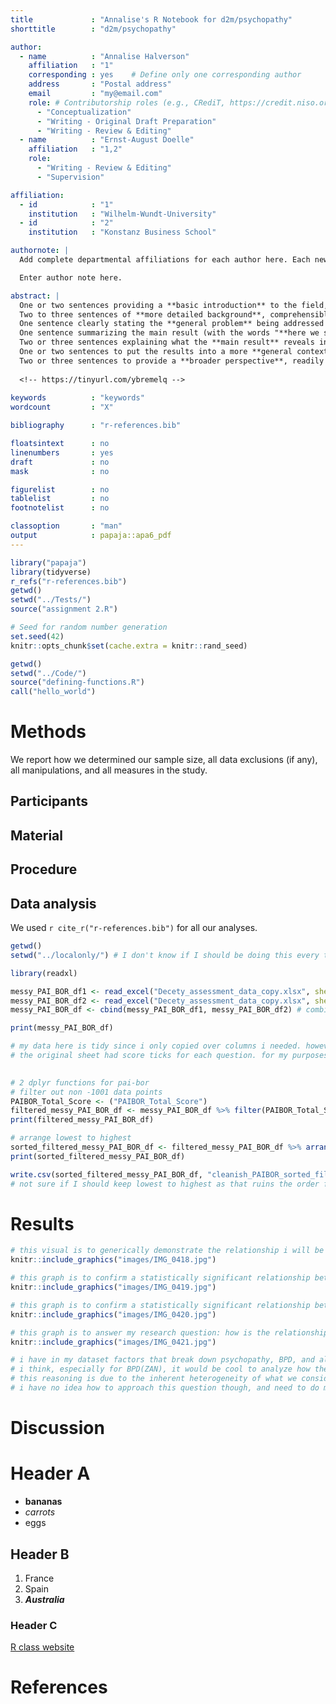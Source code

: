 ```yaml
---
title             : "Annalise's R Notebook for d2m/psychopathy"
shorttitle        : "d2m/psychopathy"

author: 
  - name          : "Annalise Halverson"
    affiliation   : "1"
    corresponding : yes    # Define only one corresponding author
    address       : "Postal address"
    email         : "my@email.com"
    role: # Contributorship roles (e.g., CRediT, https://credit.niso.org/)
      - "Conceptualization"
      - "Writing - Original Draft Preparation"
      - "Writing - Review & Editing"
  - name          : "Ernst-August Doelle"
    affiliation   : "1,2"
    role:
      - "Writing - Review & Editing"
      - "Supervision"

affiliation:
  - id            : "1"
    institution   : "Wilhelm-Wundt-University"
  - id            : "2"
    institution   : "Konstanz Business School"

authornote: |
  Add complete departmental affiliations for each author here. Each new line herein must be indented, like this line.

  Enter author note here.

abstract: |
  One or two sentences providing a **basic introduction** to the field,  comprehensible to a scientist in any discipline.
  Two to three sentences of **more detailed background**, comprehensible  to scientists in related disciplines.
  One sentence clearly stating the **general problem** being addressed by  this particular study.
  One sentence summarizing the main result (with the words "**here we show**" or their equivalent).
  Two or three sentences explaining what the **main result** reveals in direct comparison to what was thought to be the case previously, or how the  main result adds to previous knowledge.
  One or two sentences to put the results into a more **general context**.
  Two or three sentences to provide a **broader perspective**, readily comprehensible to a scientist in any discipline.
  
  <!-- https://tinyurl.com/ybremelq -->
  
keywords          : "keywords"
wordcount         : "X"

bibliography      : "r-references.bib"

floatsintext      : no
linenumbers       : yes
draft             : no
mask              : no

figurelist        : no
tablelist         : no
footnotelist      : no

classoption       : "man"
output            : papaja::apa6_pdf
---
```


```r
library("papaja")
library(tidyverse)
r_refs("r-references.bib")
getwd()
setwd("../Tests/")
source("assignment 2.R")
```

```r
# Seed for random number generation
set.seed(42)
knitr::opts_chunk$set(cache.extra = knitr::rand_seed)
```

```r
getwd()
setwd("../Code/")
source("defining-functions.R")
call("hello_world")
```


# Methods
We report how we determined our sample size, all data exclusions (if any), all manipulations, and all measures in the study. <!-- 21-word solution (Simmons, Nelson & Simonsohn, 2012; retrieved from http://ssrn.com/abstract=2160588) -->

## Participants

## Material

## Procedure

## Data analysis
We used `r cite_r("r-references.bib")` for all our analyses.

```r

getwd()
setwd("../localonly/") # I don't know if I should be doing this every time but it's the only way I've figured out how to set path

library(readxl)

messy_PAI_BOR_df1 <- read_excel("Decety_assessment_data_copy.xlsx", sheet = "PAI_BOR", range = cell_cols("A")) # grab ID column
messy_PAI_BOR_df2 <- read_excel("Decety_assessment_data_copy.xlsx", sheet = "PAI_BOR", range = cell_cols("Z")) # grab PAI total score column
messy_PAI_BOR_df <- cbind(messy_PAI_BOR_df1, messy_PAI_BOR_df2) # combine 2 columns into one dataframe displaying unique ID and PAI BOR total score

print(messy_PAI_BOR_df)

# my data here is tidy since i only copied over columns i needed. however, this is a very simplified version of all the data i will be using. i purposefully picked an 'easy' sheet to practice with.
# the original sheet had score ticks for each question. for my purposes, this information was unnecessary.
  
```

```r

# 2 dplyr functions for pai-bor
# filter out non -1001 data points
PAIBOR_Total_Score <- ("PAIBOR_Total_Score")
filtered_messy_PAI_BOR_df <- messy_PAI_BOR_df %>% filter(PAIBOR_Total_Score > 0)
print(filtered_messy_PAI_BOR_df)

# arrange lowest to highest
sorted_filtered_messy_PAI_BOR_df <- filtered_messy_PAI_BOR_df %>% arrange(PAIBOR_Total_Score)
print(sorted_filtered_messy_PAI_BOR_df)

write.csv(sorted_filtered_messy_PAI_BOR_df, "cleanish_PAIBOR_sorted_filtered.csv", row.names = FALSE)
# not sure if I should keep lowest to highest as that ruins the order for the other sheets. it was a good test

```

# Results

``` r

# this visual is to generically demonstrate the relationship i will be looking at
knitr::include_graphics("images/IMG_0418.jpg")

```

```r

# this graph is to confirm a statistically significant relationship between psychopathyXanxiety (interactive predictor) and alexithymia (outcome)
knitr::include_graphics("images/IMG_0419.jpg")

```

``` r

# this graph is to confirm a statistically significant relationship between psychopathyXanxiety (interactive predictor) and BPD (mediator)
knitr::include_graphics("images/IMG_0420.jpg")

```

``` r

# this graph is to answer my research question: how is the relationship between psychopathyXanxiety and alexithymia impacted by the inclusion of BPD symptoms?
knitr::include_graphics("images/IMG_0421.jpg")

```

``` r

# i have in my dataset factors that break down psychopathy, BPD, and alexithymia
# i think, especially for BPD(ZAN), it would be cool to analyze how these different factors might play into the relationship differently
# this reasoning is due to the inherent heterogeneity of what we consider in the literature to constitute a BPD diagnosis
# i have no idea how to approach this question though, and need to do more research into structural equation modeling (which i was told might be a useful approach here)

```

# Discussion

# Header A
* **bananas**
* *carrots*
* eggs

## Header B
1. France
2. Spain
3. **_Australia_**

### Header C
[R class website](https://nrdowling.github.io/d2m/index.html)
<!-- reference this page whenever you have questions -->

\newpage

# References

::: {#refs custom-style="Bibliography"}
:::
